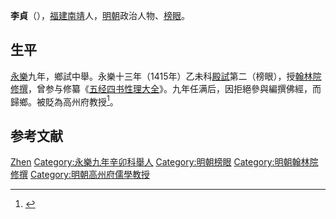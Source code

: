 {{Otheruses|other=名为李貞的其他人物|李貞}}

'''李貞'''（{{bd|1379年||？|catIdx=}}），[[福建|福建]][[南靖|南靖]]人，[[明朝|明朝]]政治人物、[[榜眼|榜眼]]。

== 生平 ==
[[永乐_(明朝)|永樂]]九年，鄉試中舉。永樂十三年（1415年）乙未科[[殿試|殿試]]第二（榜眼），授[[翰林院|翰林院]][[修撰|修撰]]，曾参与修纂《[[五经四书性理大全|五经四书性理大全]]》。九年任满后，因拒絕參與編撰佛經，而歸鄉。被貶為高州府教授<ref>{{cite web | url=http://www.bjdclib.com/subdb/exam/examperson/200908/t20090819_22792.html | title=李貞 | publisher=北京市東城區圖書館 | accessdate=2011-09-05 | archive-date=2017-02-22 | archive-url=https://web.archive.org/web/20170222105725/http://www.bjdclib.com/subdb/exam/examperson/200908/t20090819_22792.html | dead-url=no }}</ref>。

== 参考文献 ==
{{reflist}}

{{永樂十三年乙未科殿試金榜}}

{{Authority control}}
{{DEFAULTSORT:Li李}}
[[Category:李姓|Zhen]]
[[Category:永樂九年辛卯科舉人|Category:永樂九年辛卯科舉人]]
[[Category:明朝榜眼|Category:明朝榜眼]]
[[Category:明朝翰林院修撰|Category:明朝翰林院修撰]]
[[Category:明朝高州府儒學教授|Category:明朝高州府儒學教授]]


{{明朝人物小作品}}